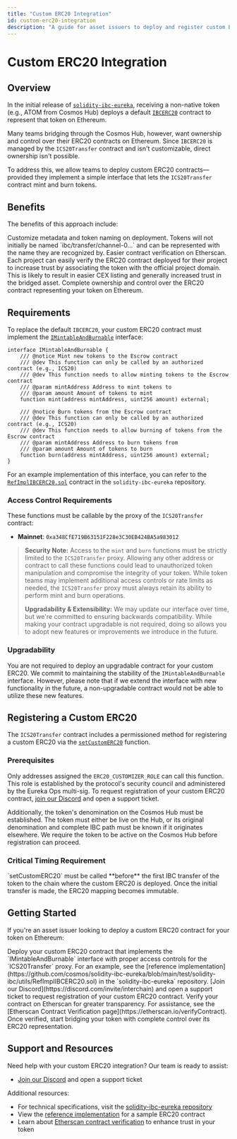 ```yaml
---
title: "Custom ERC20 Integration"
id: custom-erc20-integration
description: "A guide for asset issuers to deploy and register custom ERC20 contracts for their tokens on Ethereum"
---
```


# Custom ERC20 Integration

## Overview

In the initial release of [`solidity-ibc-eureka`](https://github.com/cosmos/solidity-ibc-eureka), receiving a non-native token (e.g., ATOM from Cosmos Hub) deploys a default [`IBCERC20`](https://github.com/cosmos/solidity-ibc-eureka/blob/main/contracts/utils/IBCERC20.sol) contract to represent that token on Ethereum.

Many teams bridging through the Cosmos Hub, however, want ownership and control over their ERC20 contracts on Ethereum. Since `IBCERC20` is managed by the `ICS20Transfer` contract and isn't customizable, direct ownership isn't possible.

To address this, we allow teams to deploy custom ERC20 contracts—provided they implement a simple interface that lets the `ICS20Transfer` contract mint and burn tokens.

## Benefits

The benefits of this approach include:

<CardGroup cols={2}>
  <Card title="Custom Metadata" icon="tag">
    Customize metadata and token naming on deployment. Tokens will not initially be named `ibc/transfer/channel-0...` and can be represented with the name they are recognized by.
  </Card>
  <Card title="Contract Verification" icon="shield-check">
    Easier contract verification on Etherscan. Each project can easily verify the ERC20 contract deployed for their project to increase trust by associating the token with the official project domain.
  </Card>
  <Card title="Improved CEX Listing" icon="dollar-sign">
    This is likely to result in easier CEX listing and generally increased trust in the bridged asset.
  </Card>
  <Card title="Full Control" icon="gear">
    Complete ownership and control over the ERC20 contract representing your token on Ethereum.
  </Card>
</CardGroup>

## Requirements

To replace the default `IBCERC20`, your custom ERC20 contract must implement the [`IMintableAndBurnable`](https://github.com/cosmos/solidity-ibc-eureka/blob/main/contracts/interfaces/IMintableAndBurnable.sol) interface:

```solidity
interface IMintableAndBurnable {
    /// @notice Mint new tokens to the Escrow contract
    /// @dev This function can only be called by an authorized contract (e.g., ICS20)
    /// @dev This function needs to allow minting tokens to the Escrow contract
    /// @param mintAddress Address to mint tokens to
    /// @param amount Amount of tokens to mint
    function mint(address mintAddress, uint256 amount) external;

    /// @notice Burn tokens from the Escrow contract
    /// @dev This function can only be called by an authorized contract (e.g., ICS20)
    /// @dev This function needs to allow burning of tokens from the Escrow contract
    /// @param mintAddress Address to burn tokens from
    /// @param amount Amount of tokens to burn
    function burn(address mintAddress, uint256 amount) external;
}
```

For an example implementation of this interface, you can refer to the [`RefImplIBCERC20.sol`](https://github.com/cosmos/solidity-ibc-eureka/blob/main/test/solidity-ibc/utils/RefImplIBCERC20.sol) contract in the `solidity-ibc-eureka` repository.

### Access Control Requirements

These functions must be callable by the proxy of the `ICS20Transfer` contract:

- **Mainnet**: `0xa348CfE719B63151F228e3C30EB424BA5a983012`

> **Security Note:**
> Access to the `mint` and `burn` functions must be strictly limited to the `ICS20Transfer` proxy. Allowing any other address or contract to call these functions could lead to unauthorized token manipulation and compromise the integrity of your token. While token teams may implement additional access controls or rate limits as needed, the `ICS20Transfer` proxy must always retain its ability to perform mint and burn operations.
>
> **Upgradability & Extensibility:**
> We may update our interface over time, but we're committed to ensuring backwards compatibility. While making your contract upgradable is not required, doing so allows you to adopt new features or improvements we introduce in the future.

### Upgradability

You are not required to deploy an upgradable contract for your custom ERC20. We commit to maintaining the stability of the `IMintableAndBurnable` interface. However, please note that if we extend the interface with new functionality in the future, a non-upgradable contract would not be able to utilize these new features.

## Registering a Custom ERC20

The `ICS20Transfer` contract includes a permissioned method for registering a custom ERC20 via the [`setCustomERC20`](https://github.com/cosmos/solidity-ibc-eureka/blob/bce3a4a0de85697607815e2f7c9d9e2a8a508cd3/contracts/ICS20Transfer.sol#L264C14-L264C28) function.

### Prerequisites

Only addresses assigned the `ERC20_CUSTOMIZER_ROLE` can call this function. This role is established by the protocol's security council and administered by the Eureka Ops multi-sig. To request registration of your custom ERC20 contract, [join our Discord](https://discord.com/invite/interchain) and open a support ticket.

Additionally, the token's denomination on the Cosmos Hub must be established. The token must either be live on the Hub, or its original denomination and complete IBC path must be known if it originates elsewhere. We require the token to be active on the Cosmos Hub before registration can proceed.

### Critical Timing Requirement

<Warning>
  `setCustomERC20` must be called **before** the first IBC transfer of the token to the chain where the custom ERC20 is deployed. Once the initial transfer is made, the ERC20 mapping becomes immutable.
</Warning>

## Getting Started

If you're an asset issuer looking to deploy a custom ERC20 contract for your token on Ethereum:

<Steps>
  <Step title="Implement the Interface">
    Deploy your custom ERC20 contract that implements the `IMintableAndBurnable` interface with proper access controls for the `ICS20Transfer` proxy. For an example, see the [reference implementation](https://github.com/cosmos/solidity-ibc-eureka/blob/main/test/solidity-ibc/utils/RefImplIBCERC20.sol) in the `solidity-ibc-eureka` repository.
  </Step>
  <Step title="Request Registration">
    [Join our Discord](https://discord.com/invite/interchain) and open a support ticket to request registration of your custom ERC20 contract.
  </Step>
  <Step title="Verify and Launch">
    Verify your contract on Etherscan for greater transparency. For assistance, see the [Etherscan Contract Verification page](https://etherscan.io/verifyContract). Once verified, start bridging your token with complete control over its ERC20 representation.
  </Step>
</Steps>

## Support and Resources

Need help with your custom ERC20 integration? Our team is ready to assist:

- [Join our Discord](https://discord.com/invite/interchain) and open a support ticket

Additional resources:
- For technical specifications, visit the [solidity-ibc-eureka repository](https://github.com/cosmos/solidity-ibc-eureka)
- View the [reference implementation](https://github.com/cosmos/solidity-ibc-eureka/blob/main/test/solidity-ibc/utils/RefImplIBCERC20.sol) for a sample ERC20 contract
- Learn about [Etherscan contract verification](https://etherscan.io/verifyContract) to enhance trust in your token
